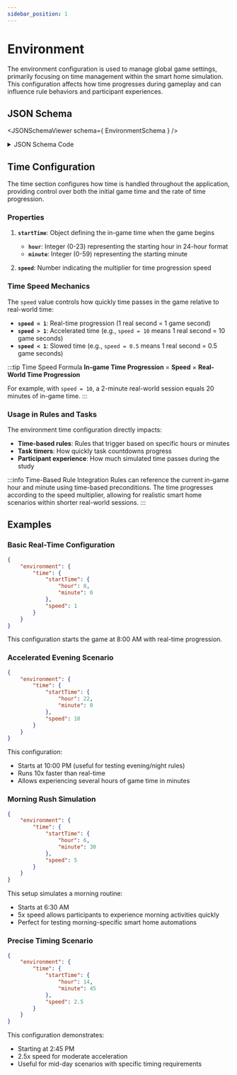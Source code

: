 ```yaml
---
sidebar_position: 1
---
```



# Environment

The environment configuration is used to manage global game settings, primarily focusing on time management within the smart home simulation. This configuration affects how time progresses during gameplay and can influence rule behaviors and participant experiences.

## JSON Schema

<JSONSchemaViewer schema={ EnvironmentSchema } />

<details>
    <summary>JSON Schema Code</summary>

    <InlineSchemaDisplay 
    schema={EnvironmentSchema} 
    resolverOptions={generateResolverOptions({"basePath": "/schemas"})} 
    title="Environment Schema"
    />
</details>

## Time Configuration

The time section configures how time is handled throughout the application, providing control over both the initial game time and the rate of time progression.

### Properties

1. **`startTime`**: Object defining the in-game time when the game begins
   - **`hour`**: Integer (0-23) representing the starting hour in 24-hour format
   - **`minute`**: Integer (0-59) representing the starting minute
   
2. **`speed`**: Number indicating the multiplier for time progression speed

### Time Speed Mechanics

The `speed` value controls how quickly time passes in the game relative to real-world time:

- **`speed = 1`**: Real-time progression (1 real second = 1 game second)
- **`speed > 1`**: Accelerated time (e.g., `speed = 10` means 1 real second = 10 game seconds)
- **`speed < 1`**: Slowed time (e.g., `speed = 0.5` means 1 real second = 0.5 game seconds)

:::tip Time Speed Formula
**In-game Time Progression** = **Speed** × **Real-World Time Progression**

For example, with `speed = 10`, a 2-minute real-world session equals 20 minutes of in-game time.
:::

### Usage in Rules and Tasks

The environment time configuration directly impacts:

- **Time-based rules**: Rules that trigger based on specific hours or minutes
- **Task timers**: How quickly task countdowns progress
- **Participant experience**: How much simulated time passes during the study

:::info Time-Based Rule Integration
Rules can reference the current in-game hour and minute using time-based preconditions. The time progresses according to the speed multiplier, allowing for realistic smart home scenarios within shorter real-world sessions.
:::

## Examples

### Basic Real-Time Configuration

```json
{
    "environment": {
        "time": {
            "startTime": {
                "hour": 8,
                "minute": 0
            },
            "speed": 1
        }
    }
}
```

This configuration starts the game at 8:00 AM with real-time progression.

### Accelerated Evening Scenario

```json
{
    "environment": {
        "time": {
            "startTime": {
                "hour": 22,
                "minute": 0
            },
            "speed": 10
        }
    }
}
```

This configuration:
- Starts at 10:00 PM (useful for testing evening/night rules)
- Runs 10x faster than real-time
- Allows experiencing several hours of game time in minutes

### Morning Rush Simulation

```json
{
    "environment": {
        "time": {
            "startTime": {
                "hour": 6,
                "minute": 30
            },
            "speed": 5
        }
    }
}
```

This setup simulates a morning routine:
- Starts at 6:30 AM
- 5x speed allows participants to experience morning activities quickly
- Perfect for testing morning-specific smart home automations

### Precise Timing Scenario

```json
{
    "environment": {
        "time": {
            "startTime": {
                "hour": 14,
                "minute": 45
            },
            "speed": 2.5
        }
    }
}
```

This configuration demonstrates:
- Starting at 2:45 PM
- 2.5x speed for moderate acceleration
- Useful for mid-day scenarios with specific timing requirements

